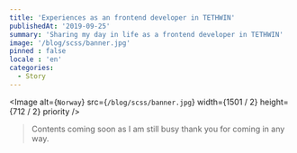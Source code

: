 ```yaml
---
title: 'Experiences as an frontend developer in TETHWIN'
publishedAt: '2019-09-25'
summary: 'Sharing my day in life as a frontend developer in TETHWIN'
image: '/blog/scss/banner.jpg'
pinned : false
locale : 'en'	
categories:
  - Story
---
```

<Image
  alt={`Norway`}
  src={`/blog/scss/banner.jpg`}
  width={1501 / 2}
  height={712 / 2}
  priority
/>



> Contents coming soon as I am still busy thank you for coming in any way.

